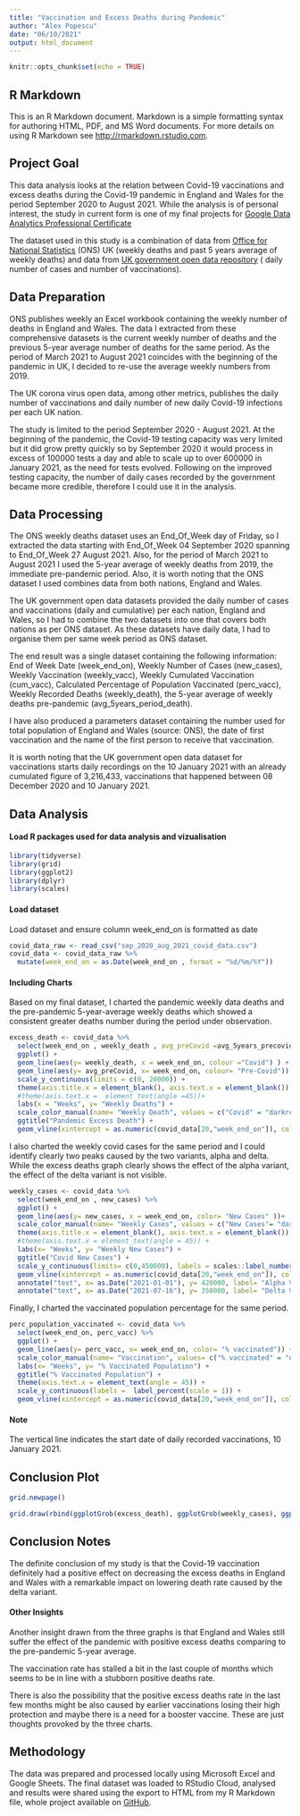 ```yaml
---
title: "Vaccination and Excess Deaths during Pandemic"
author: "Alex Popescu"
date: "06/10/2021"
output: html_document
---
```


```r
knitr::opts_chunk$set(echo = TRUE)
```

## R Markdown

This is an R Markdown document. Markdown is a simple formatting syntax for authoring HTML, PDF, and MS Word documents. For more details on using R Markdown see <http://rmarkdown.rstudio.com>.

## Project Goal

This data analysis looks at the relation between Covid-19 vaccinations and excess deaths during the Covid-19 pandemic in England and Wales for the period September 2020 to August 2021. While the analysis is of personal interest, the study in current form is one of my final projects for [Google Data Analytics Professional Certificate](https://www.coursera.org/professional-certificates/google-data-analytics)

The dataset used in this study is a combination of data from [Office for National Statistics](https://www.ons.gov.uk/peoplepopulationandcommunity/birthsdeathsandmarriages/deaths/datasets/weeklyprovisionalfiguresondeathsregisteredinenglandandwales) (ONS) UK (weekly deaths and past 5 years average of weekly deaths) and data from [UK government open data repository](https://coronavirus.data.gov.uk) ( daily number of cases and number of vaccinations).

## Data Preparation

ONS publishes weekly an Excel workbook containing the weekly number of deaths in England and Wales. The data I extracted from these comprehensive datasets is the current weekly number of deaths and the previous 5-year average number of deaths for the same period. As the period of March 2021 to August 2021 coincides with the beginning of the pandemic in UK, I decided to re-use the average weekly numbers from 2019.

The UK corona virus open data, among other metrics, publishes the daily number of vaccinations and daily number of new daily Covid-19 infections per each UK nation.

The study is limited to the period September 2020 - August 2021. At the beginning of the pandemic, the Covid-19 testing capacity was very limited but it did grow pretty quickly so by September 2020 it would process in excess of 100000 tests a day and able to scale up to over 600000 in January 2021, as the need for tests evolved. Following on the improved testing capacity, the number of daily cases recorded by the government became more credible, therefore I could use it in the analysis.

## Data Processing

The ONS weekly deaths dataset uses an End_Of_Week day of Friday, so I extracted the data starting with End_Of_Week 04 September 2020 spanning to End_Of_Week 27 August 2021. Also, for the period of March 2021 to August 2021 I used the 5-year average of weekly deaths from 2019, the immediate pre-pandemic period. Also, it is worth noting that the ONS dataset I used combines data from both nations, England and Wales.

The UK government open data datasets provided the daily number of cases and vaccinations (daily and cumulative) per each nation, England and Wales, so I had to combine the two datasets into one that covers both nations as per ONS dataset. As these datasets have daily data, I had to organise them per same week period as ONS dataset.

The end result was a single dataset containing the following information: End of Week Date (week_end_on), Weekly Number of Cases (new_cases), Weekly Vaccination (weekly_vacc), Weekly Cumulated Vaccination (cum_vacc), Calculated Percentage of Population Vaccinated (perc_vacc), Weekly Recorded Deaths (weekly_death), the 5-year average of weekly deaths pre-pandemic (avg_5years_period_death).

I have also produced a parameters dataset containing the number used for total population of England and Wales (source: ONS), the date of first vaccination and the name of the first person to receive that vaccination. 

It is worth noting that the UK government open data dataset for vaccinations starts daily recordings on the 10 January 2021 with an already cumulated figure of 3,216,433, vaccinations that happened between 08 December 2020 and 10 January 2021.

## Data Analysis

#### Load R packages used for data analysis and vizualisation

```r
library(tidyverse)
library(grid)
library(ggplot2)
library(dplyr)
library(scales)
```

#### Load dataset

Load dataset and ensure column week_end_on is formatted as date

```r
covid_data_raw <- read_csv("sep_2020_aug_2021_covid_data.csv")
covid_data <- covid_data_raw %>% 
  mutate(week_end_on = as.Date(week_end_on , format = "%d/%m/%Y"))

```

#### Including Charts

Based on my final dataset, I charted the pandemic weekly data deaths and the pre-pandemic 5-year-average weekly deaths which showed a consistent greater deaths number during the period under observation. 

```r
excess_death <- covid_data %>% 
  select(week_end_on , weekly_death , avg_preCovid =avg_5years_precovid_death  ) %>% 
  ggplot() +
  geom_line(aes(y= weekly_death, x = week_end_on, colour ="Covid") ) +
  geom_line(aes(y= avg_preCovid, x= week_end_on, colour= "Pre-Covid")) +
  scale_y_continuous(limits = c(0, 20000)) +
  theme(axis.title.x = element_blank(), axis.text.x = element_blank()) +
  #theme(axis.text.x =  element_text(angle =45))+
  labs(x = "Weeks", y= "Weekly Deaths") +
  scale_color_manual(name= "Weekly Death", values = c("Covid" = "darkred", "Pre-Covid"= "steelblue")) +
  ggtitle("Pandemic Excess Death") +
  geom_vline(xintercept = as.numeric(covid_data[20,"week_end_on"]), color= "black")
```

I also charted the weekly covid cases for the same period and I could identify clearly two peaks caused by the two variants, alpha and delta. While the excess deaths graph clearly shows the effect of the alpha variant, the effect of the delta variant is not visible.

```r
weekly_cases <- covid_data %>% 
  select(week_end_on , new_cases) %>% 
  ggplot() +
  geom_line(aes(y= new_cases, x = week_end_on, color= "New Cases" ))+
  scale_color_manual(name= "Weekly Cases", values = c("New Cases"= "darkred")) +
  theme(axis.title.x = element_blank(), axis.text.x = element_blank()) +
  #theme(axis.text.x = element_text(angle = 45)) +
  labs(x= "Weeks", y= "Weekly New Cases") +
  ggtitle("Covid New Cases") +
  scale_y_continuous(limits= c(0,450000), labels = scales::label_number_si()) +
  geom_vline(xintercept = as.numeric(covid_data[20,"week_end_on"]), color= "black") +
  annotate("text", x= as.Date("2021-01-01"), y= 420000, label= "Alpha Variant") +
  annotate("text", x= as.Date("2021-07-16"), y= 350000, label= "Delta Variant")
```

Finally, I charted the vaccinated population percentage for the same period.

```r
perc_population_vaccinated <- covid_data %>% 
  select(week_end_on, perc_vacc) %>% 
  ggplot() +
  geom_line(aes(y= perc_vacc, x= week_end_on, color= "% vaccinated")) +
  scale_color_manual(name= "Vaccination", values= c("% vaccinated" = "darkblue")) +
  labs(x= "Weeks", y= "% Vaccinated Population") +
  ggtitle("% Vaccinated Population") +
  theme(axis.text.x = element_text(angle = 45)) +
  scale_y_continuous(labels =  label_percent(scale = 1)) +
  geom_vline(xintercept = as.numeric(covid_data[20,"week_end_on"]), color= "black")
```

#### Note

The vertical line indicates the start date of daily recorded vaccinations, 10 January 2021.

## Conclusion Plot

```r
grid.newpage()

grid.draw(rbind(ggplotGrob(excess_death), ggplotGrob(weekly_cases), ggplotGrob(perc_population_vaccinated), size="last" ))
```

## Conclusion Notes

The definite conclusion of my study is that the Covid-19 vaccination definitely had a positive effect on decreasing the excess deaths in England and Wales with a remarkable impact on lowering death rate caused by the delta variant.

#### Other Insights

Another insight drawn from the three graphs is that England and Wales still suffer the effect of the pandemic with positive excess deaths comparing to the pre-pandemic 5-year average.  

The vaccination rate has stalled a bit in the last couple of months which seems to be in line with a stubborn positive deaths rate.  

There is also the possibility that the positive excess deaths rate in the last few months might be also caused by earlier vaccinations losing their high protection and maybe there is a need for a booster vaccine. These are just thoughts provoked by the three charts.  

## Methodology

The data was prepared and processed locally using Microsoft Excel and Google Sheets. The final dataset was loaded to RStudio Cloud, analysed and results were shared using the export to HTML from my R Markdown file, whole project available on [GitHub](https://github.com/altpope/DataAnalytics_Covid).


